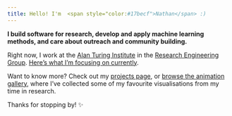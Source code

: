 ```yaml
---
title: Hello! I'm  <span style="color:#17becf">Nathan</span> :)
---
```


**I build software for research, develop and apply machine learning methods, and care about outreach and community building.**

Right now, I work at the [Alan Turing Institute](https://turing.ac.uk/) in the [Research Engineering Group](https://www.turing.ac.uk/work-turing/research/research-engineering-group). [Here's what I'm focusing on currently](https://www.turing.ac.uk/research/research-projects/ai-numerical-weather-prediction-nwp-ai4nwp).

Want to know more? Check out my [projects page](projects.qmd), or [browse the animation gallery](animations.qmd), where I've collected some of my favourite visualisations from my time in research. 

Thanks for stopping by! ✨

